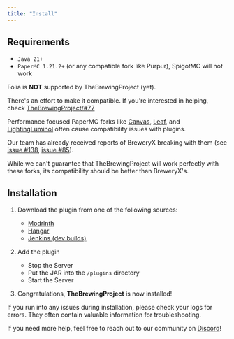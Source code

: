 ```yaml
---
title: "Install"
---
```



## Requirements

- `Java 21+`
- `PaperMC 1.21.2+` (or any compatible fork like Purpur), SpigotMC will not work

<Aside title="Folia" variant="error">

Folia is **NOT** supported by TheBrewingProject (yet).

There's an effort to make it compatible. If you're interested in helping, check [TheBrewingProject/#77](https://github.com/BreweryTeam/TheBrewingProject/pull/77)

</Aside>

<Aside title="Performance Forks" variant="warning">

Performance focused PaperMC forks like [Canvas](https://github.com/CraftCanvasMC/Canvas), [Leaf](https://github.com/Winds-Studio/Leaf), and [LightingLuminol](https://github.com/LuminolMC/LightingLuminol) often cause compatibility issues with plugins.

Our team has already received reports of BreweryX breaking with them (see [issue #138](https://github.com/BreweryTeam/BreweryX/issues/138), [issue #85](https://github.com/BreweryTeam/BreweryX/issues/85)).

While we can't guarantee that TheBrewingProject will work perfectly with these forks, its compatibility should be better than BreweryX's.

</Aside>

## Installation

<Steps>

1. Download the plugin from one of the following sources:
    - <a href={meta.download.modrinth}>Modrinth</a>
    - <a href={meta.download.hangar}>Hangar</a>
    - <a href={meta.download.jenkins}>Jenkins (dev builds)</a>

2. Add the plugin
    - Stop the Server
    - Put the JAR into the `/plugins` directory
    - Start the Server

3. Congratulations, **TheBrewingProject** is now installed!

</Steps>

<Aside title="Problems?" variant="info">

If you run into any issues during installation, please check your logs for errors. They often contain valuable information for troubleshooting.

If you need more help, feel free to reach out to our community on <a href={meta.media.discord}>Discord</a>!

</Aside>
